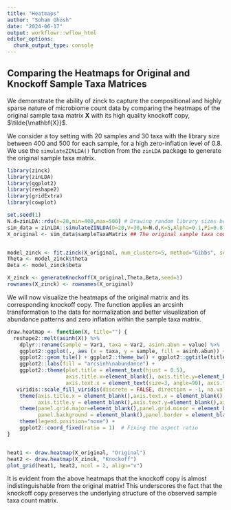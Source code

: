 ```yaml
---
title: "Heatmaps"
author: "Soham Ghosh"
date: "2024-06-17"
output: workflowr::wflow_html
editor_options:
  chunk_output_type: console
---
```


## Comparing the Heatmaps for Original and Knockoff Sample Taxa Matrices

We demonstrate the ability of zinck to capture the compositional and highly sparse nature of microbiome count data by comparing the heatmaps of the original sample taxa matrix $\mathbf{X}$ with its high quality knockoff copy, $\tilde{\mathbf{X}}$.

We consider a toy setting with $20$ samples and $30$ taxa with the library size between $400$ and $500$ for each sample, for a high zero-inflation level of $0.8$. We use the `simulateZINLDA()` function from the `zinLDA` package to generate the original sample taxa matrix. 

```r
library(zinck)
library(zinLDA)
library(ggplot2)
library(reshape2)
library(gridExtra)
library(cowplot)

set.seed(1) 
N.d=zinLDA::rdu(n=20,min=400,max=500) # Drawing random library sizes between 400, 500
sim_data = zinLDA::simulateZINLDA(D=20,V=30,N=N.d,K=5,Alpha=0.1,Pi=0.8,a=0.5,b=10)
X_original <- sim_data$sampleTaxaMatrix ## The original sample taxa count matrix


model_zinck <- fit.zinck(X_original, num_clusters=5, method="Gibbs", seed=1)
Theta <- model_zinck$theta
Beta <- model_zinck$beta

X_zinck <- generateKnockoff(X_original,Theta,Beta,seed=1)
rownames(X_zinck) <- rownames(X_original)

```

We will now visualize the heatmaps of the original matrix and its corresponding knockoff copy. The   function applies an arcsinh transformation to the data for normalization and better visualization of abundance patterns and zero inflation within the sample taxa matrix.

```r

draw.heatmap <- function(X, title="") {
  reshape2::melt(asinh(X)) %>%
    dplyr::rename(sample = Var1, taxa = Var2, asinh.abun = value) %>%
    ggplot2::ggplot(., aes (x = taxa, y = sample, fill = asinh.abun)) +
    ggplot2::geom_tile() + ggplot2::theme_bw() + ggplot2::ggtitle(title) +
    ggplot2::labs(fill = "arcsinh\nabundance") +
    ggplot2::theme(plot.title = element_text(hjust = 0.5),
                   axis.title.x=element_blank(), axis.title.y=element_blank(),
                   axis.text.x = element_text(size=3, angle=90), axis.text.y = element_text(size=4)) +
   viridis::scale_fill_viridis(discrete = FALSE, direction = -1, na.value = "grey") +
    theme(axis.title.x = element_blank(),axis.text.x = element_blank(),axis.ticks.x=element_blank(),
          axis.title.y = element_blank(),axis.text.y=element_blank(),axis.ticks.y=element_blank())+
    theme(panel.grid.major=element_blank(),panel.grid.minor = element_blank(),
          panel.background = element_blank(),panel.border = element_blank())+
    theme(legend.position="none") +
    ggplot2::coord_fixed(ratio = 1)  # Fixing the aspect ratio
}


heat1 <- draw.heatmap(X_original, "Original")
heat2 <- draw.heatmap(X_zinck, "Knockoff")
plot_grid(heat1, heat2, ncol = 2, align="v")
```


It is evident from the above heatmaps that the knockoff copy is almost indistinguishable from the original matrix! This underscores the fact that the knockoff copy preserves the underlying structure of the observed sample taxa count matrix. 
